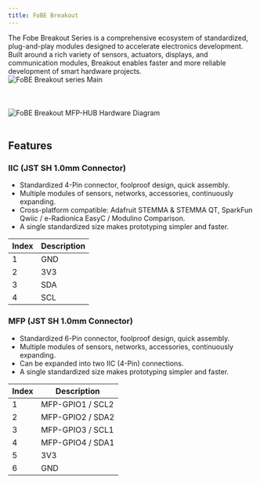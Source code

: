 ```yaml
---
title: FoBE Breakout
---
```


<div style={{ display: 'flex', alignItems: 'center', flexWrap: 'wrap' }}>
  <div style={{ flex: 1, minWidth: '220px' }}>
    The Fobe Breakout Series is a comprehensive ecosystem of standardized, plug-and-play modules designed to accelerate electronics development. Built around a rich variety of sensors, actuators, displays, and communication modules, Breakout enables faster and more reliable development of smart hardware projects.
  </div>
  <div style={{ flex: 1, minWidth: '300px', textAlign: 'center' }}>
    <img src="/img/products/breakout-series.main.png" alt="FoBE Breakout series Main" style={{ width: '80%', height: 'auto', borderRadius: '10px', maxWidth: '600px' }} />
  </div>
</div>

<br/>
<br/>
<br/>
<div style={{ textAlign: 'center' }}>
  <img src="/img/products/f2212-r1a.digram.png" alt="FoBE Breakout MFP-HUB Hardware Diagram" style={{ width: '80%', height: 'auto' }} />
</div>
<br/>

## Features

### IIC (JST SH 1.0mm Connector)

- Standardized 4-Pin connector, foolproof design, quick assembly.
- Multiple modules of sensors, networks, accessories, continuously expanding.
- Cross-platform compatible: Adafruit STEMMA & STEMMA QT, SparkFun Qwiic / e-Radionica EasyC / Modulino Comparison.
- A single standardized size makes prototyping simpler and faster.

<div style={{ width: '100%', overflowX: 'auto' }}>
  <table style={{ width: '100%', borderCollapse: 'collapse' }}>
    <thead>
      <tr>
        <th style={{ textAlign: 'left'}}>Index</th>
        <th style={{ textAlign: 'center', width: '100%'  }}>Description</th>
      </tr>
    </thead>
    <tbody style={{ textAlign: 'center', width: '100%'  }}>
      <tr><td>1</td><td>GND</td></tr>
      <tr><td>2</td><td>3V3</td></tr>
      <tr><td>3</td><td>SDA</td></tr>
      <tr><td>4</td><td>SCL</td></tr>
    </tbody>
  </table>
</div>

### MFP (JST SH 1.0mm Connector)

- Standardized 6-Pin connector, foolproof design, quick assembly.
- Multiple modules of sensors, networks, accessories, continuously expanding.
- Can be expanded into two IIC (4-Pin) connections.
- A single standardized size makes prototyping simpler and faster.

<div style={{ width: '100%', overflowX: 'auto' }}>
  <table style={{ width: '100%', borderCollapse: 'collapse' }}>
    <thead>
      <tr>
        <th style={{ textAlign: 'left'}}>Index</th>
        <th style={{ textAlign: 'center', width: '100%'  }}>Description</th>
      </tr>
    </thead>
    <tbody style={{ textAlign: 'center', width: '100%'  }}>
      <tr><td>1</td><td>MFP-GPIO1 / SCL2</td></tr>
      <tr><td>2</td><td>MFP-GPIO2 / SDA2</td></tr>
      <tr><td>3</td><td>MFP-GPIO3 / SCL1</td></tr>
      <tr><td>4</td><td>MFP-GPIO4 / SDA1</td></tr>
      <tr><td>5</td><td>3V3</td></tr>
      <tr><td>6</td><td>GND</td></tr>
    </tbody>
  </table>
</div>